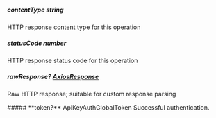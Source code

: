 
##### **contentType** string
HTTP response content type for this operation

##### **statusCode** number
HTTP response status code for this operation

##### **rawResponse?** [AxiosResponse](https://axios-http.com/docs/res_schema)
Raw HTTP response; suitable for custom response parsing

<Collapsible>
    ##### **token?** ApiKeyAuthGlobalToken
    Successful authentication.
    <Collapsible.Break/>
    <ApiKeyAuthGlobalToken/>
</Collapsible>


